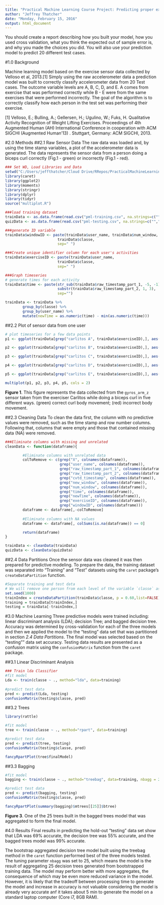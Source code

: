 ```yaml
---
title: "Practical Machine Learning Course Project: Predicting proper exercise form with wearable accelerometer sensor data"
author: "Jeffrey Thatcher"
date: "Monday, February 15, 2016"
output: html_document
---
```


You should create a report describing how you built your model, how you used cross validation, what you think the expected out of sample error is, and why you made the choices you did. You will also use your prediction model to predict 20 different test cases.

#1.0 Background

Machine learning model based on the exercise sensor data collected by Velloso et al, 2013.[1]
Simply using the raw accelerometer data a prediction model was built to correctly classify accelerometer data from 20 Test cases.  The outcome variable levels are A, B, C, D, and E. A comes from exercise that was performed correctly while B - E were from the same exercises that were performed incorrectly. The goal of the algorithm is to correctly classify how each person in the test set was performing their exercise.


[1] Velloso, E.; Bulling, A.; Gellersen, H.; Ugulino, W.; Fuks, H. Qualitative Activity Recognition of Weight Lifting Exercises. Proceedings of 4th Augmented Human (AH) International Conference in cooperation with ACM SIGCHI (Augmented Human'13) . Stuttgart, Germany: ACM SIGCHI, 2013. 

#2.0 Methods
##2.1 Raw Sensor Data
The raw data was loaded and, by using the time stamp variables, a plot of the accelerometer data is generated. The data represents the sensor data from a person doing a biceps curl correctly (Fig.1 - green) or incorrectly (Fig.1 - red).

```r
### Set WD, Load Libraries and Data
setwd("C:/Users/jeffthatcher/Cloud Drive/RRepos/PracticalMachineLearning/PracticalMachineLearning")
library(caret)
library(ggplot2)
library(moments)
library(stringr)
library(dplyr)
library(tidyr)
source("multiplot.R")
```

```r
###load training dataset
trainData <- as.data.frame(read.csv("pml-training.csv", na.strings=c("","NA")))
quizData <- as.data.frame(read.csv("pml-testing.csv", na.strings=c("","NA")))

###generate ID variable
trainData$windowID <- paste(trainData$user_name, trainData$num_window,
                        trainData$classe,
                        sep=" ")

###Create unique identifier column for each user's activities
trainData$exerciseID <- paste(trainData$user_name,
                        trainData$classe, 
                        sep=" ")

###Graph timeseries
# generate times for each activity
trainData$time <- paste(str_sub(trainData$raw_timestamp_part_1, -5, -1),
                        substr(trainData$raw_timestamp_part_2, 1, 3), 
                        sep="")

trainData <- trainData %>%
        group_by(classe) %>%
        group_by(user_name) %>%
        mutate(newTime = as.numeric(time) - min(as.numeric(time)))
```

##2.2 Plot of sensor data from one user
```r
# plot timeseries for a few data points
p1 <- ggplot(trainData[grep("carlitos A", trainData$exerciseID),], aes(newTime, gyros_arm_y, color=user_name))+geom_line(color="green")

p2 <- ggplot(trainData[grep("carlitos B", trainData$exerciseID),], aes(newTime, gyros_arm_y, color=user_name))+geom_line(color="red")

p3 <- ggplot(trainData[grep("carlitos C", trainData$exerciseID),], aes(newTime, gyros_arm_y, color=user_name))+geom_line(color="red")

p4 <- ggplot(trainData[grep("carlitos D", trainData$exerciseID),], aes(newTime, gyros_arm_y, color=user_name))+geom_line(color="red")

p5 <- ggplot(trainData[grep("carlitos E", trainData$exerciseID),], aes(newTime, gyros_arm_y, color=user_name))+geom_line(color="red")

multiplot(p1, p2, p3, p4, p5, cols = 2)
```

**Figure 1**. This figure represents the data collected from the `gyros_arm_z` sensor taken from the exerciser Carlitos while doing a biceps curl in five different ways. (green) correct curl body movement; (red) incorrect body movement.

##2.3 Cleaning Data
To clean the data first, the column with no predictive values were removed, such as the time stamp and row number columns.  Following that, columns that were empty and those that contained missing data (NA) were removed.

```r
###Eliminate columns with missing and unrelated
cleanData <- function(dataframe){

        #Eliminate columns with unrelated data
        colToRemove <- c(grep("X", colnames(dataframe)),
                         grep("user_name", colnames(dataframe)),
                         grep("raw_timestamp_part_1", colnames(dataframe)),
                         grep("raw_timestamp_part_2", colnames(dataframe)),
                         grep("cvtd_timestamp", colnames(dataframe)),
                         grep("new_window", colnames(dataframe)),
                         grep("num_window", colnames(dataframe)),
                         grep("time", colnames(dataframe)),
                         grep("newTime", colnames(dataframe)),
                         grep("exerciseID", colnames(dataframe)),
                         grep("windowID", colnames(dataframe)))
        dataframe <- dataframe[,-colToRemove]
        
        #Eliminate columns with NA values
        dataframe <- dataframe[, colSums(is.na(dataframe)) == 0]

        return(dataframe)
}

trainData <- cleanData(trainData)
quizData <- cleanData(quizData)
```


##2.4 Data Partitions
Once the sensor data was cleaned it was then prepared for predictive modeling. To prepare the data, the training dataset was separated into "Training" and "Test" datasets using the `caret` package's `createDataPartition` function.

```r
#Separate training and test data
# We will remove one person from each level of the variable `classe` as the test set
set.seed(1000)
trainIndex = createDataPartition(trainData$classe, p = 0.60,list=FALSE)
training = trainData[trainIndex,]
testing = trainData[-trainIndex,]
```

#3.0 Machine Learning
Three predictive models were trained including: linear discriminant analysis (LDA); decision Tree; and bagged decision tree. Accuracy was determined by cross-validation for each of the three models and then we applied the model to the "testing" data set that was partitioned in section *2.4 Data Partitions*.  The final model was selected based on the "testing"" data set accuracy. Testing data results are presented as a confusion matrix using the `confusionMatrix` function from the `caret` package.

##3.1 Linear Discriminant Analysis
```r
### Train lda Classifier
#fit model
Lda <- train(classe ~ ., method="lda", data=training)
        
#predict test data
pred <- predict(Lda, testing)
confusionMatrix(testing$classe, pred)
```


##3.2 Trees
```r
library(rattle)

#fit model
tree <- train(classe ~ ., method="rpart", data=training)

#predict test data
pred <- predict(tree, testing)
confusionMatrix(testing$classe, pred)

fancyRpartPlot(tree$finalModel)
```

##3.3 Bagging
```r
#fit model
bagging <- train(classe ~ ., method="treebag", data=training, nbagg = 25)

#predict test data
pred <- predict(bagging, testing)
confusionMatrix(testing$classe, pred)

fancyRpartPlot(summary(bagging)$mtrees[[25]]$btree)
```

**Figure 3**. One of the 25 trees built in the bagged trees model that was aggregated to form the final model.

#4.0 Results
Final results in predicting the hold-out "testing" data set show that LDA was 69% accurate, the decision tree was 55% accurate, and the bagged trees model was 99% accurate. 

The bootstrap aggregated decision tree model built using the treebag method in the `caret` function performed best of the three models tested. The tuning parameter `nbagg` was set to 25, which means the model is the result of aggregating 25 decision trees generated from bootstrapped training data. The model may perform better with more aggregates, the consequence of which may be even more reduced variance in the model.  However, it is likely that the tradeoff between processing time to generate the model and increase in accuracy is not valuable considering the model is already very accurate anf it takes about 5 min to generate the model on a standard laptop computer (Core i7, 8GB RAM).
